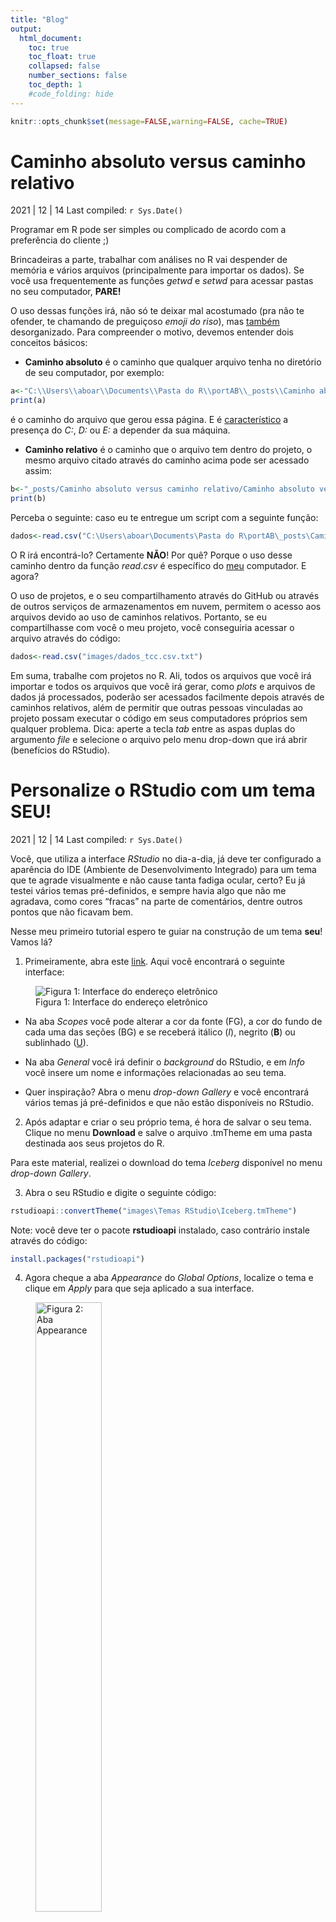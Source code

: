 ```yaml
---
title: "Blog"
output:
  html_document:
    toc: true
    toc_float: true
    collapsed: false
    number_sections: false
    toc_depth: 1
    #code_folding: hide
---
```


```r
knitr::opts_chunk$set(message=FALSE,warning=FALSE, cache=TRUE)
```

# Caminho absoluto versus caminho relativo

2021 | 12 | 14 Last compiled: `r Sys.Date()`

Programar em R pode ser simples ou complicado de acordo com a preferência do cliente ;)

Brincadeiras a parte, trabalhar com análises no R vai despender de memória e vários arquivos (principalmente para importar os dados). Se você usa frequentemente as funções *getwd* e *setwd* para acessar pastas no seu computador, **PARE!**

O uso dessas funções irá, não só te deixar mal acostumado (pra não te ofender, te chamando de preguiçoso *emoji do riso*), mas <u>também</u> desorganizado. Para compreender o motivo, devemos entender dois conceitos básicos:

* **Caminho absoluto** é o caminho que qualquer arquivo tenha no diretório de seu computador, por exemplo: 
```r
a<-"C:\\Users\\aboar\\Documents\\Pasta do R\\portAB\\_posts\\Caminho absoluto versus caminho relativo\\Caminho absoluto versus caminho relativo.Rmd"
print(a)
```

é o caminho do arquivo que gerou essa página. E é <u>característico</u> a presença do *C:*, *D:* ou *E:* a depender da sua máquina.

* **Caminho relativo** é o caminho que o arquivo tem dentro do projeto, o mesmo arquivo
citado através do caminho acima pode ser acessado assim: 

```r
b<-"_posts/Caminho absoluto versus caminho relativo/Caminho absoluto versus caminho relativo.Rmd"
print(b)
```

Perceba o seguinte: caso eu te entregue um script com a seguinte função:

```r
dados<-read.csv("C:\Users\aboar\Documents\Pasta do R\portAB\_posts\Caminho absoluto versus caminho relativo\dados_tcc.csv")
```
O R irá encontrá-lo? Certamente **NÃO**! Por quê? Porque o uso desse caminho dentro da função *read.csv* é específico do <u>meu</u> computador. E agora?

O uso de projetos, e o seu compartilhamento através do GitHub ou através de outros serviços de armazenamentos em nuvem, permitem o acesso aos arquivos devido ao uso de caminhos relativos. Portanto, se eu compartilhasse com você o meu projeto, você conseguiria acessar o arquivo através do código:

```r
dados<-read.csv("images/dados_tcc.csv.txt")
```

Em suma, trabalhe com projetos no R. Ali, todos os arquivos que você irá importar e todos os arquivos que você irá gerar, como *plots* e arquivos de dados já processados, poderão ser acessados facilmente depois através de caminhos relativos, além de permitir que outras pessoas vinculadas ao projeto possam executar o código em seus computadores próprios sem qualquer problema. Dica: aperte a tecla *tab* entre as aspas duplas do argumento *file* e selecione o arquivo pelo menu drop-down que irá abrir (benefícios do RStudio).


# Personalize o RStudio com um tema SEU!

2021 | 12 | 14 Last compiled: `r Sys.Date()`

Você, que utiliza a interface *RStudio* no dia-a-dia, já deve ter configurado a aparência do IDE (Ambiente de Desenvolvimento Integrado) para um tema que te agrade visualmente e não cause tanta fadiga ocular, certo? Eu já testei vários temas pré-definidos, e sempre havia algo que não me agradava, como cores "fracas" na parte de comentários, dentre outros pontos que não ficavam bem.

Nesse meu primeiro tutorial espero te guiar na construção de um tema **seu**! Vamos lá?

1. Primeiramente, abra este [link](https://tmtheme-editor.herokuapp.com/#!/editor/theme/Monokai). Aqui você encontrará o seguinte interface:

![Figura 1: Interface do endereço eletrônico](images\Temas RStudio\Site de temas.JPG)

* Na aba *Scopes* você pode alterar a cor da fonte (FG), a cor do fundo de cada uma das seções (BG) e se receberá itálico (*I*), negrito (**B**) ou sublinhado (<u>U</u>).

* Na aba *General* você irá definir o *background* do RStudio, e em *Info*
 você insere um nome e informações relacionadas ao seu tema.
 
* Quer inspiração? Abra o menu *drop-down* *Gallery* e você encontrará vários temas já pré-definidos e que não estão disponíveis no RStudio.

2. Após adaptar e criar o seu próprio tema, é hora de salvar o seu tema. Clique no menu **Download** e salve o arquivo .tmTheme em uma pasta destinada aos seus projetos do R.

Para este material, realizei o download do tema *Iceberg* disponível no menu *drop-down* *Gallery*.

3. Abra o seu RStudio e digite o seguinte código:

```r
rstudioapi::convertTheme("images\Temas RStudio\Iceberg.tmTheme")
```
Note: você deve ter o pacote **rstudioapi** instalado, caso contrário instale através do código:

```r
install.packages("rstudioapi")
```

4. Agora cheque a aba *Appearance* do *Global Options*, localize o tema e clique em *Apply* para que seja aplicado a sua interface.

![Figura 2: Aba Appearance](images\Temas RStudio\Aba Appearance.JPG){width=50%}


Não deu certo? Pode entrar em contato através dos canais disponibilizados na aba **Sobre o autor** ou pesquise o erro no forum *stackoverflow*.

# Importando dados no R

2021 | 12 | 15 Last compiled: `r Sys.Date()`

Conforme você for aprofundando na trabalho com o R, vai acabar tendo de utilizar de bases de dados externas ao R, ou seja, com dados obtidos em portais e eles virão em vários formatos. Vamos aprender algumas funções e pacotes para que você importe o seu arquivo com êxito e não te traga dor de cabeça no futuro!

## Arquivo .csv

Esse tipo de arquivo vem da expressão "comma separated values", em um bom português: "valores separados por vírgula". Aqui a vírgula faz o papel do separador de colunas (veremos que o ponto-e-vírgula também pode fazer esse papel nos arquivos .csv).

O primeiro passo a lidar com esse tipo de arquivo é fazer sua **visualização** no Bloco de Notas. Você <u>NÃO</u> deve alterar o arquivo, apenas visualize e extraia informações que te ajudarão a importá-lo.

Como exemplo, irei utilizar um arquivo contendo dados de qualidade do ar para a estação Delegacia Amazonas (Belo Horizonte) de 2019.

A Figura abaixo exibe o arquivo aberto no Bloco de Notas.

![Figura 3: Arquivo aberto no Bloco de Notas](Arquivos\Importação\csv foto.JPG)

Aqui podemos denotrar que o arquivo possui cabeçalho, o ponto-e-vírgula separa as colunas  e a vírgula separa os decimais. São esses pontos que devem ser observados aqui.

Vamos para a primeira função. Essa é a *read.table* e é a *função-mãe* de outras como *read.csv* e *read.csv2*.

```r
# dê um help na função e leia
?read.table

#aqui está o script de importação e será explicado abaixo

dado<-read.table(file = "Arquivos/Importação/planilha2019.csv", header = TRUE,sep = ";",dec = ",")
```

O argumento **file** recebe, como *string*, o caminho no qual está o arquivo (<u>**note que é necessário adicionar a extensão do arquivo**</u> - você encontra na janela propriedades do arquivo). Ao trabalhar como projetos você pode simplesmente inserir as aspas duplas e teclar TAB para procurar de forma mais ágil o caminho do arquivo. **header** é um argumento lógico, que ao receber TRUE assume a <u>primeira linha</u> do arquivo como o cabeçalho, se receber FALSE a primeira linha será tratada como um dado normal. Os argumentos **sep** e **dec** recebem, como *string* os caracteres de separação de colunas e decimais, respectivamente.

Vamos observar o objeto **dado**:

```r
head(x = dado, n = 6)
```
Nota que *n* é o número de linhas do objeto que selecionei para visualizar.

Você pode utilizar a função **read.csv2** para importar o mesmo arquivo. Mas qual a diferença? Nenhuma! O que temos aqui é apenas a "definição de argumentos defaults". Veja:

```r
dado<-read.csv2(file = "Arquivos/Importação/planilha2019.csv")
head(x = dado, n = 6)
```
Basicamente, o mesmo resultado. Portanto, há várias formas de importar o mesmo arquivo. Definir os argumentos ajuda a garantir uma importação mais detalhada. Você pode usar a função *read.table* para importar outros tipos de arquivos, como .txt.

## Planilhas do Excel

Aqui vamos precisar de pacote específico. Existem vários, entretanto iremos aprender a importar através de uma função do seguinte pacote:

```r
install.packages("readxl")
```

Aqui vamos trabalhar com um arquivo de dados meteorológicos de Lavras-MG.

```r
#Carregando o pacote
library(readxl)

#help na função
?read_excel

#importando
dado<-read_excel(path = "Arquivos/Importação/LAVRAS (83687) (2) (1).xlsx")
```
Aqui bastou apenas definir o argumento *path* que é igual ao argumento *file* da função *read.table*.

Vamos visualizar parte do arquivo:

```r
head(x = dado, n = 6)
```

Caso seu arquivo .csv ou .xlsx contenha linhas de texto antes do dado em sim, basta "pular" a quantidade de linhas através do argumento *skip* de suas respectivas funções.

Veja um aplicação do argumento *skip* abaixo:

```r
dado<-read.csv2(file = "Arquivos/Importação/SOROCABA (83851).csv")

head(x = dado, n = 6)
```
> Error in read.table(file = file, header = header, sep = sep, quote = quote, : 
more columns than column names


Observe que ocorreu um erro. Basicamente ele "reclama" que há mais colunas do que nomes para ela. Vamos observar o arquivo no Bloco de Notas:

![Figura 4: Arquivo aberto no Bloco de Notas](Arquivos\Importação\csv foto 2.JPG)

Podemos ver que há uma linha antes do dados, vamos retirá-la com o argumento *skip*.

```r
dado<-read.csv2(file = "Arquivos/Importação/SOROCABA (83851).csv",skip = 1)

head(x = dado, n = 6)
```

Observe que agora deu certo!

Na próxima postagem veremos como exportar dados para .csv e .xlsx.

# Exportando dados no R

2021 | 12 | 16 Last compiled: `r Sys.Date()`

Agora que sabemos como se importam dados no R, é importante saber exportar. Para isso, vamos utilizar um dos *datasets* presentes no R.

Podemos verificar os datasets através do código:

```r
library(help = "datasets")
```

Aqui iremos usar a matriz WorldPhones:

```r
?WorldPhones

```

Esse *dataset* contém o número de telefones de várias partes do mundo, em milhões. Vamos visualizar antes de exportar:

```r
WorldPhones
```

## Exportando em .csv

Aqui iremos utilizar a função *write.table*:

```r
?write.table
```

Habitue-se a ler os *helps* das funções <u>sempre</u> que for utilizar uma!

Vamos aprender:

```r
write.table(x = WorldPhones,file = "Arquivos/Exportação/WorldPhones.csv",sep = ";",dec = ",",row.names = FALSE)
```

O argumento *x* recebe o objeto que será exportado e *row.names* é um argumento que introduz o "nome" das linhas no arquivo exportado, acrescentando uma coluna ao mesmo. Os demais argumentos funcionam de forma análoga ao explicitado na seção de **Importação** acima.

Vamos ver o arquivo exportado:

![Figura 5: Arquivo aberto no Bloco de Notas](Arquivos\Exportação\csv.JPG)

Exportaremos o mesmo *dataset*, agora em .xlsx:

## Exportando em .xlsx

Para isso vamos utilizar o pacote:

```r
install.packages("openxlsx")
```

Precisamos carregar o pacote:
```r
library(openxlsx)
```

Vamos exportar:
```r
openxlsx::write.xlsx(x = as.data.frame(WorldPhones),file = "Arquivos/Exportação/WorldPhones.xlsx")
```

Note: convertemos *WorldPhones* em *dataframe*, pois o mesmo é uma *matrix* e a função aceita apenas um *dataframe* ou uma list no argumento *x*.

![Figura 6: Arquivo aberto no Bloco de Notas](Arquivos\Exportação\xlsx.JPG)

Tivemos sucesso na exportação! Até o próximo tópico!!